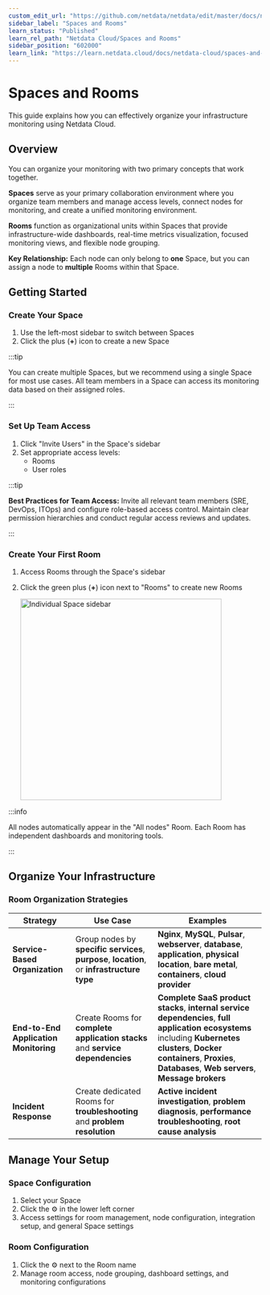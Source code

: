 ```yaml
---
custom_edit_url: "https://github.com/netdata/netdata/edit/master/docs/netdata-cloud/organize-your-infrastructure-invite-your-team.md"
sidebar_label: "Spaces and Rooms"
learn_status: "Published"
learn_rel_path: "Netdata Cloud/Spaces and Rooms"
sidebar_position: "602000"
learn_link: "https://learn.netdata.cloud/docs/netdata-cloud/spaces-and-rooms"
---
```


# Spaces and Rooms

This guide explains how you can effectively organize your infrastructure monitoring using Netdata Cloud.

## Overview

You can organize your monitoring with two primary concepts that work together.

**Spaces** serve as your primary collaboration environment where you organize team members and manage access levels, connect nodes for monitoring, and create a unified monitoring environment.

**Rooms** function as organizational units within Spaces that provide infrastructure-wide dashboards, real-time metrics visualization, focused monitoring views, and flexible node grouping.

**Key Relationship:** Each node can only belong to **one** Space, but you can assign a node to **multiple** Rooms within that Space.

## Getting Started

### Create Your Space

1. Use the left-most sidebar to switch between Spaces
2. Click the plus (**+**) icon to create a new Space

:::tip

You can create multiple Spaces, but we recommend using a single Space for most use cases. All team members in a Space can access its monitoring data based on their assigned roles.

:::

### Set Up Team Access

1. Click "Invite Users" in the Space's sidebar
2. Set appropriate access levels:
    - Rooms
    - User roles

:::tip

**Best Practices for Team Access:** Invite all relevant team members (SRE, DevOps, ITOps) and configure role-based access control. Maintain clear permission hierarchies and conduct regular access reviews and updates.

:::

### Create Your First Room

1. Access Rooms through the Space's sidebar
2. Click the green plus (**+**) icon next to "Rooms" to create new Rooms

   <img src="https://github.com/user-attachments/assets/16958ba8-53ac-4e78-a51f-7ea328e97f31" height="400px" alt="Individual Space sidebar"/>

:::info

All nodes automatically appear in the "All nodes" Room. Each Room has independent dashboards and monitoring tools.

:::

## Organize Your Infrastructure

### Room Organization Strategies

| Strategy                              | Use Case                                                                                    | Examples                                                                                                                                                                                                                        |
|---------------------------------------|---------------------------------------------------------------------------------------------|---------------------------------------------------------------------------------------------------------------------------------------------------------------------------------------------------------------------------------|
| **Service-Based Organization**        | Group nodes by **specific services**, **purpose**, **location**, or **infrastructure type** | **Nginx**, **MySQL**, **Pulsar**, **webserver**, **database**, **application**, **physical location**, **bare metal**, **containers**, **cloud provider**                                                                       |
| **End-to-End Application Monitoring** | Create Rooms for **complete application stacks** and **service dependencies**               | **Complete SaaS product stacks**, **internal service dependencies**, **full application ecosystems** including **Kubernetes clusters**, **Docker containers**, **Proxies**, **Databases**, **Web servers**, **Message brokers** |
| **Incident Response**                 | Create dedicated Rooms for **troubleshooting** and **problem resolution**                   | **Active incident investigation**, **problem diagnosis**, **performance troubleshooting**, **root cause analysis**                                                                                                              |

## Manage Your Setup

### Space Configuration

1. Select your Space
2. Click the ⚙️ in the lower left corner
3. Access settings for room management, node configuration, integration setup, and general Space settings

### Room Configuration

1. Click the ⚙️ next to the Room name
2. Manage room access, node grouping, dashboard settings, and monitoring configurations
